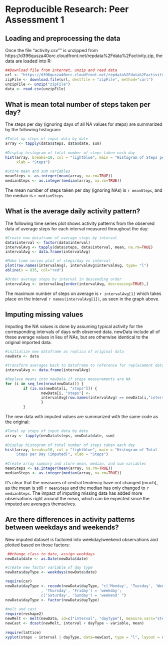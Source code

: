 # Reproducible Research: Peer Assessment 1

## Loading and preprocessing the data

Once the file "activity.csv"" is unzipped from https://d396qusza40orc.cloudfront.net/repdata%2Fdata%2Factivity.zip, the data are loaded into R:

```r
##Download file from internet, unzip and read data
url <- "https://d396qusza40orc.cloudfront.net/repdata%2Fdata%2Factivity.zip"
zipFile <- download.file(url, destfile = "zipFile", method="curl")  
unzipFile <- unzip("zipFile")
data <- read.csv(unzipFile)
```

## What is mean total number of steps taken per day?

The steps per day (ignoring days of all NA values for steps) are summarized by the following histogram:

```r
#Total up steps of input data by date
array <- tapply(data$steps, data$date, sum)
        
#Display histogram of total number of steps taken each day
hist(array, breaks=10, col = "lightblue", main = "Histogram of Steps per Day", 
     xlab = "Steps")
        
#Store mean and sum variables
meanSteps <- as.integer(mean(array, na.rm=TRUE))
medianSteps <- as.integer(median(array, na.rm=TRUE))
```

The mean number of steps taken per day (ignoring NAs) is `r meanSteps`, and the median is `r medianSteps`.

## What is the average daily activity pattern?

The following time series plot shows activity patterns from the observed data of average steps for each interval measured throughout the day:

```r
#Create new dataframe of average steps by interval
data$interval <- factor(data$interval)
intervalAvg <- tapply(data$steps, data$interval, mean, na.rm=TRUE)
intervalAvg <- data.frame(intervalAvg)

#Make time series plot of steps/day vs interval
plot(row.names(intervalAvg), intervalAvg$intervalAvg, type= "l")
abline(v = 835, col="red")

#Order average steps by interval in descending order
intervalAvg <- intervalAvg[order(intervalAvg, decreasing=TRUE),]
```

The maximum number of steps on average is `r intervalAvg[1]` which takes place on the interval `r names(intervalAvg[1])`, as seen in the graph above.

## Imputing missing values

Imputing the NA values is done by assuming typical activity for the corresponding intervals of days with observed data.  newData include all of these average values in lieu of NAs, but are otherwise identical to the original imported data.

```r
#initialize new dataframe as replica of original data
newData <- data

#transform averages back to dataframe to reference for replacement data:
intervalAvg <- data.frame(intervalAvg)

#Replace means into newData if steps measurements are NA
for (i in seq_len(nrow(newData))) {
        if (is.na(newData[i, "steps"])) {
                newData[i, "steps"] <- 
                intervalAvg[row.names(intervalAvg) == newData[i,"interval"],]
                } 
        }
```

The new data with imputed values are summarized with the same code as the original:

```r
#Total up steps of input data by date
array <- tapply(newData$steps, newData$date, sum)
        
#Display histogram of total number of steps taken each day
hist(array, breaks=10, col = "lightblue", main = "Histogram of Total   
     Steps per Day (imputed)", xlab = "Steps")
        
#Create array summary and store mean, median, and sum variables
meanSteps <- as.integer(mean(array, na.rm=TRUE))
medianSteps <- as.integer(median(array, na.rm=TRUE))

```
It's clear that the measures of central tendency have not changed (much), as the mean is still `r meanSteps` and the median has only changed to `r medianSteps`.  The impact of imputing missing data has added more observations right around the mean, which can be expected since the imputed are averages themselves.

## Are there differences in activity patterns between weekdays and weekends?

New imputed dataset is factored into weekday/weekend observations and plotted  based on those factors:

```r
 ##change class to date, assign weekdays
newData$date <- as.Date(newData$date)

#create new factor variable of day type
newData$dayType <- weekdays(newData$date)

require(car)
newData$dayType <- recode(newData$dayType, "c('Monday', 'Tuesday', 'Wednesday'                
                , 'Thursday', 'Friday') = 'weekday';
                c('Saturday', 'Sunday') = 'weekend' ")
newData$dayType <- factor(newData$dayType)
        
#melt and cast
require(reshape2)
newMelt <- melt(newData, id=c("interval", "dayType"), measure.vars="steps" )
newCast <- dcast(newMelt, interval + dayType ~ variable, mean)
        
require(lattice)
xyplot(steps ~ interval | dayType, data=newCast, type = "l", layout = c(1,2), xlab = NULL)
```
